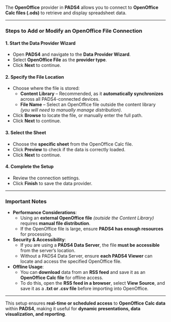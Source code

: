 
The **OpenOffice** provider in **PADS4** allows you to connect to **OpenOffice Calc files (.ods)** to retrieve and display spreadsheet data.

---

### **Steps to Add or Modify an OpenOffice File Connection**

#### **1. Start the Data Provider Wizard**
- Open **PADS4** and navigate to the **Data Provider Wizard**.
- Select **OpenOffice File** as the **provider type**.
- Click **Next** to continue.

#### **2. Specify the File Location**
- Choose where the file is stored:
  - **Content Library** – Recommended, as it **automatically synchronizes** across all PADS4-connected devices.
  - **File Name** – Select an OpenOffice file outside the content library *(you will need to manually manage distribution)*.
- Click **Browse** to locate the file, or manually enter the full path.
- Click **Next** to continue.

#### **3. Select the Sheet**
- Choose the **specific sheet** from the OpenOffice Calc file.
- Click **Preview** to check if the data is correctly loaded.
- Click **Next** to continue.

#### **4. Complete the Setup**
- Review the connection settings.
- Click **Finish** to save the data provider.

---

### **Important Notes**
- **Performance Considerations**:
  - Using an **external OpenOffice file** *(outside the Content Library)* requires **manual file distribution**.
  - If the OpenOffice file is large, ensure **PADS4 has enough resources** for processing.
- **Security & Accessibility**:
  - If you are using a **PADS4 Data Server**, the file **must be accessible** from the server’s location.
  - Without a PADS4 Data Server, ensure **each PADS4 Viewer** can locate and access the specified OpenOffice file.
- **Offline Usage**:
  - You can **download** data from an **RSS feed** and save it as an **OpenOffice Calc file** for offline access.
  - To do this, open the **RSS feed in a browser**, select **View Source**, and save it as a **.txt or .csv file** before importing into OpenOffice.

---

This setup ensures **real-time or scheduled access** to **OpenOffice Calc data** within **PADS4**, making it useful for **dynamic presentations, data visualization, and reporting**.